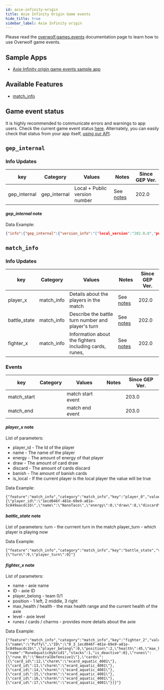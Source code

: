 ```yaml
---
id: axie-infinity-origin
title: Axie Infinity Origin Game events
hide_title: true
sidebar_label: Axie Infinity origin
---
```


<GameInfo gameID={21960} showCompliance={true} showDocs={false}/>

Please read the [overwolf.games.events](.) documentation page to learn how to use Overwolf game events.

## Sample Apps
* [Axie Infinity origin game events sample app](https://github.com/overwolf/events-sample-apps)

## Available Features
* [match_info](#match_info)

## Game event status

It is highly recommended to communicate errors and warnings to app users. 
Check the current game event status [here](/status/). Alternately, you can easily check that status from your app itself, [using our API](/topics/using-events/how-to-check-events-status-from-app).

## `gep_internal`

### Info Updates

key          | Category    | Values                    | Notes                 | Since GEP Ver. |
------------ | ------------| ------------------------- | --------------------- | ------------- | 
gep_internal | gep_internal| Local + Public version number|See [notes](#gep_internal-note)|   202.0       |

#### *gep_internal* note

Data Example:

```json
{"info":{"gep_internal":{"version_info":"{"local_version":"202.0.0","public_version":"202.0.0","is_updated":true}"}},"feature":"gep_internal"}
```

## `match_info`

### Info Updates

key          | Category    | Values                    | Notes                 | Since GEP Ver. |
------------ | ------------| ------------------------- | --------------------- | ------------- | 
player_x | match_info  | Details about the players in the match |See [notes](#player_x-note)|   202.0       |
battle_state | match_info  | Describe the battle turn number and player's turn |See [notes](#battle_state-note)|   202.0       |
fighter_x | match_info  | Information about the fighters including cards, runes,  |See [notes](#fighter_x-note)|   202.0       |

### Events

key          | Category    | Values                    | Notes                 | Since GEP Ver. |
------------ | ------------| ------------------------- | --------------------- | ------------- | 
match_start |   | match start event ||   203.0       |
match_end |   | match end event ||   203.0       |

#### *player_x* note
List of parameters:
* player_id - The Id of the player
* name - The name of the player
* energy - The amount of energy of that player
* draw - The amount of card draw
* discard - The amount of cards discard
* banish - The amount of banish cards
* is_local - If the current player is the local player the value will be true 

Data Example:

```
{"feature":"match_info","category":"match_info","key":"player_0","value":"{\"player_id\":\"1ecd046f-481e-69e9-a81e-5c849aacdc1b\",\"name\":\"NanoTaco\",\"energy\":0,\"draw\":8,\"discard\":4,\"banish\":1,\"is_local\":true}"}
```

#### *battle_state* note

List of parameters:
turn - the currrent turn in the match
player_turn - which player is playing now

Data Example:
```
{"feature":"match_info","category":"match_info","key":"battle_state","value":"{\"turn\":9,\"player_turn\":0}"}
```

#### *fighter_x* note

List of parameters:
* name - axie name
* ID - axie ID
* player_belong - team 0/1
* position - 1 left, 2 middle, 3 right
* max_health / health - the max health range and the current health of the axie 
* level - axie level 
* runes / cards / charms - provides more details about the axie 

Data Example:
```
{"feature":"match_info","category":"match_info","key":"fighter_2","value":"{\"name\":\"Puffy\",\"ID\":\"0_3_1ecd046f-481e-69e9-a81e-5c849aacdc1b\",\"player_belong\":0,\"position\":2,\"health\":45,\"max_health\":320,\"alive\":1,\"disabled\":0,\"skill_disabled\":0,\"shield_disabled\":0,\"power_disabled\":0,\"level\":1,\"status\":{"name":"RuneAquaticHybrid1","stacks":1,"is_deactive":0},\"runes\":{\"rune_0\":\"NeutralDefensive1\"},\"cards\":[{\"card_id\":12,\"charm\":\"ecard_aquatic_4001\"},{\"card_id\":13,\"charm\":\"ecard_aquatic_4001\"},{\"card_id\":14,\"charm\":\"ecard_aquatic_4001\"},{\"card_id\":15,\"charm\":\"ecard_aquatic_4001\"},{\"card_id\":16,\"charm\":\"ecard_aquatic_4001\"},{\"card_id\":17,\"charm\":\"ecard_aquatic_4001\"}]}"}
```


